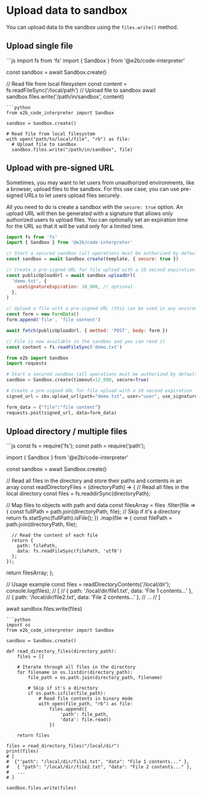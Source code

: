 # Upload data to sandbox

You can upload data to the sandbox using the `files.write()` method.

## Upload single file

<CodeGroup>
```js
import fs from 'fs'
import { Sandbox } from '@e2b/code-interpreter'

const sandbox = await Sandbox.create()

// Read file from local filesystem
const content = fs.readFileSync('/local/path')
// Upload file to sandbox
await sandbox.files.write('/path/in/sandbox', content)
```
```python
from e2b_code_interpreter import Sandbox

sandbox = Sandbox.create()

# Read file from local filesystem
with open("path/to/local/file", "rb") as file:
  # Upload file to sandbox
  sandbox.files.write("/path/in/sandbox", file)
```
</CodeGroup>

## Upload with pre-signed URL

Sometimes, you may want to let users from unauthorized environments, like a browser, upload files to the sandbox.
For this use case, you can use pre-signed URLs to let users upload files securely.

All you need to do is create a sandbox with the `secure: true` option. An upload URL will then be generated with a signature that allows only authorized users to upload files.
You can optionally set an expiration time for the URL so that it will be valid only for a limited time.
<CodeGroup>
```js
import fs from 'fs'
import { Sandbox } from '@e2b/code-interpreter'

// Start a secured sandbox (all operations must be authorized by default)
const sandbox = await Sandbox.create(template, { secure: true })

// Create a pre-signed URL for file upload with a 10 second expiration
const publicUploadUrl = await sandbox.uploadUrl(
  'demo.txt', {
    useSignatureExpiration: 10_000, // optional
  },
)

// Upload a file with a pre-signed URL (this can be used in any environment, such as a browser)
const form = new FormData()
form.append('file', 'file content')

await fetch(publicUploadUrl, { method: 'POST', body: form })

// File is now available in the sandbox and you can read it
const content = fs.readFileSync('demo.txt')
```
```python
from e2b import Sandbox
import requests

# Start a secured sandbox (all operations must be authorized by default)
sandbox = Sandbox.create(timeout=12_000, secure=True)

# Create a pre-signed URL for file upload with a 10 second expiration
signed_url = sbx.upload_url(path="demo.txt", user="user", use_signature_expiration=10_000)

form_data = {"file":"file content"}
requests.post(signed_url, data=form_data)
```
</CodeGroup>

## Upload directory / multiple files

<CodeGroup>
```js
const fs = require('fs');
const path = require('path');

import { Sandbox } from '@e2b/code-interpreter'

const sandbox = await Sandbox.create()

// Read all files in the directory and store their paths and contents in an array
const readDirectoryFiles = (directoryPath) => {
  // Read all files in the local directory
  const files = fs.readdirSync(directoryPath);

  // Map files to objects with path and data
  const filesArray = files
    .filter(file => {
      const fullPath = path.join(directoryPath, file);
      // Skip if it's a directory
      return fs.statSync(fullPath).isFile();
    })
    .map(file => {
      const filePath = path.join(directoryPath, file);
    
      // Read the content of each file
      return {
        path: filePath,
        data: fs.readFileSync(filePath, 'utf8')
      };
    });

  return filesArray;
};

// Usage example
const files = readDirectoryContents('/local/dir');
console.log(files); 
// [
//   { path: '/local/dir/file1.txt', data: 'File 1 contents...' },
//   { path: '/local/dir/file2.txt', data: 'File 2 contents...' },
//   ...
// ]

await sandbox.files.write(files)
```
```python
import os
from e2b_code_interpreter import Sandbox

sandbox = Sandbox.create()

def read_directory_files(directory_path):
    files = []
    
    # Iterate through all files in the directory
    for filename in os.listdir(directory_path):
        file_path = os.path.join(directory_path, filename)
        
        # Skip if it's a directory
        if os.path.isfile(file_path):
            # Read file contents in binary mode
            with open(file_path, "rb") as file:
                files.append({
                    'path': file_path,
                    'data': file.read()
                })
    
    return files

files = read_directory_files("/local/dir")
print(files)
# [
#  {"'path": "/local/dir/file1.txt", "data": "File 1 contents..." },
#   { "path": "/local/dir/file2.txt", "data": "File 2 contents..." },
#   ...
# ]

sandbox.files.write(files)
```
</CodeGroup>